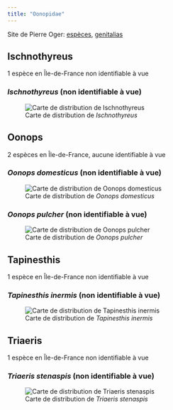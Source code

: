 ```yaml
---
title: "Oonopidae"
---
```


Site de Pierre Oger: [espèces](https://arachno.piwigo.com/index?/category/498-oonopidae), [genitalias](https://arachno.piwigo.com/index?/tags/1487-_oonopidae)



## Ischnothyreus

1 espèce en Île-de-France non identifiable à vue



### *Ischnothyreus* (non identifiable à vue)

![Carte de distribution de *Ischnothyreus*](https://asfra.fr/Site/User_pages/Atlas/LR_ASFRA_Oonopidae_Ischnothyreus_2022-03-10.jpeg)





## Oonops

2 espèces en Île-de-France, aucune identifiable à vue



### *Oonops domesticus* (non identifiable à vue)

![Carte de distribution de *Oonops domesticus*](https://asfra.fr/Site/User_pages/Atlas/LR_ASFRA_Oonopidae_Oonops%20domesticus_2022-03-10.jpeg)





### *Oonops pulcher* (non identifiable à vue)

![Carte de distribution de *Oonops pulcher*](https://asfra.fr/Site/User_pages/Atlas/LR_ASFRA_Oonopidae_Oonops%20pulcher_2022-03-10.jpeg)





## Tapinesthis

1 espèce en Île-de-France non identifiable à vue



### *Tapinesthis inermis* (non identifiable à vue)

![Carte de distribution de *Tapinesthis inermis*](https://asfra.fr/Site/User_pages/Atlas/LR_ASFRA_Oonopidae_Tapinesthis%20inermis_2022-03-10.jpeg)





## Triaeris

1 espèce en Île-de-France non identifiable à vue



### *Triaeris stenaspis* (non identifiable à vue)

![Carte de distribution de *Triaeris stenaspis*](https://asfra.fr/Site/User_pages/Atlas/LR_ASFRA_Oonopidae_Triaeris%20stenaspis_2022-03-10.jpeg)





